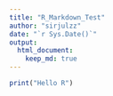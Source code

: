 ```yaml
---
title: "R_Markdown_Test"
author: "sirjulzz"
date: "`r Sys.Date()`"
output: 
  html_document:
    keep_md: true
---
```

```r
print("Hello R")
```

